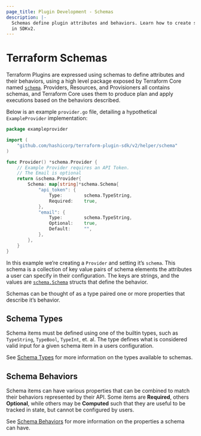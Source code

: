 ```yaml
---
page_title: Plugin Development - Schemas
description: |-
  Schemas define plugin attributes and behaviors. Learn how to create schemas
  in SDKv2.
---
```


# Terraform Schemas

Terraform Plugins are expressed using schemas to define attributes and their
behaviors, using a high level package exposed by Terraform Core named
[`schema`](https://github.com/hashicorp/terraform-plugin-sdk/tree/main/helper/schema).
Providers, Resources, and Provisioners all contains schemas, and Terraform Core
uses them to produce plan and apply executions based on the behaviors described.

Below is an example `provider.go` file, detailing a hypothetical `ExampleProvider` implementation:

```go
package exampleprovider

import (
	"github.com/hashicorp/terraform-plugin-sdk/v2/helper/schema"
)

func Provider() *schema.Provider {
	// Example Provider requires an API Token.
	// The Email is optional
	return &schema.Provider{
		Schema: map[string]*schema.Schema{
			"api_token": {
				Type:        schema.TypeString,
				Required:    true,
			},
			"email": {
				Type:        schema.TypeString,
				Optional:    true,
				Default:     "",
			},
		},
	}
}
```

In this example we’re creating a `Provider` and setting it’s `schema`. This
schema is a collection of key value pairs of schema elements the attributes a
user can specify in their configuration. The keys are strings, and the values
are
[`schema.Schema`](https://pkg.go.dev/github.com/hashicorp/terraform-plugin-sdk/v2/helper/schema#Schema)
structs that define the behavior.

Schemas can be thought of as a type paired one or more properties that describe
it’s behavior.

## Schema Types

Schema items must be defined using one of the builtin types, such as
`TypeString`, `TypeBool`, `TypeInt`, et. al. The type defines what is considered
valid input for a given schema item in a users configuration.

See [Schema Types](/plugin/sdkv2/schemas/schema-types) for more
information on the types available to schemas.

## Schema Behaviors

Schema items can have various properties that can be combined to match their
behaviors represented by their API. Some items are **Required**, others
**Optional**, while others may be **Computed** such that they are useful to be
tracked in state, but cannot be configured by users.

See [Schema Behaviors](/plugin/sdkv2/schemas/schema-behaviors) for more
information on the properties a schema can have.
